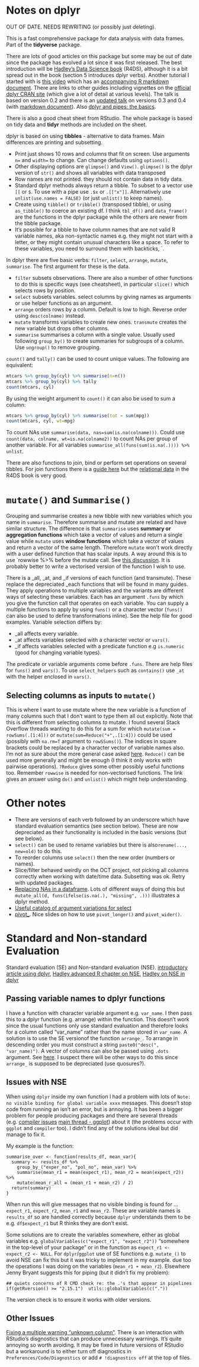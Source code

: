 # Notes on dplyr


OUT OF DATE. NEEDS REWRITING (or possibly just deleting).

This is a fast comprehensive package for data analysis with data frames. Part of the **tidyverse** package.

There are lots of good articles on this package but some may be out of date since the package has evolved a lot since it was first released. The best introduction will be [Hadley's Data Science book](http://r4ds.had.co.nz/) (R4DS), although it is a bit spread out in the book (section 5 introduces dplyr verbs). Another tutorial I started with is [this video](http://www.dataschool.io/dplyr-tutorial-for-faster-data-manipulation-in-r/) which has an [accompanying R markdown document](http://rpubs.com/justmarkham/dplyr-tutorial). There are links to other guides including vignettes on the [official dplyr CRAN site](http://cran.r-project.org/web/packages/dplyr/index.html) (which give a lot of detail at various levels). The talk is based on version 0.2 and there is an [updated talk](https://www.youtube.com/watch?v=2mh1PqfsXVI) on versions 0.3 and 0.4 (with [markdown document](http://rpubs.com/justmarkham/dplyr-tutorial-part-2)). Also [dplyr and pipes: the basics](http://seananderson.ca/2014/09/13/dplyr-intro.html).

There is also a good cheat sheet from RStudio. The whole package is based on tidy data and **tidyr** methods are included on the sheet. 

dplyr is based on using **tibbles** - alternative to data frames. Main differences are printing and subsetting.

* Print just shows 10 rows and columns that fit on screen. Use arguments `n=` and `width=` to change. Can change defaults using `options()`.
* Other displaying options are `glimpse()` and `View()`. `glimpse()` is the dplyr version of `str()` and shows all variables with data transposed
* Row names are not printed. they should not contain data in tidy data.
* Standard dplyr methods always return a tibble. To subset to a vector use `[[` or `$`. To use with a pipe use `.$x` or `.[["x"]]`. Alternatively use `unlist(use.names = FALSE)` (or just `unlist()` to keep names).
* Create using `tibble()` or `tribble()` (transposed tibble), or using `as_tibble()` to coerce an existing df. I think `tbl_df()` and `data_frame()` are the functions in the dplyr package while the others are newer from the tibble package.
* It’s possible for a tibble to have column names that are not valid R variable names, aka non-syntactic names e.g. they might not start with a letter, or they might contain unusual characters like a space. To refer to these variables, you need to surround them with backticks, \`.

In dplyr there are five basic verbs: `filter`, `select`, `arrange`, `mutate`, `summarise`. The first argument for these is the data.

* `filter` subsets observations. There are also a number of other functions to do this is specific ways (see cheatsheet), in particular `slice()` which selects rows by position.
* `select` subsets variables. select columns by giving names as arguments or use helper functions as an argument.
* `arrange` orders rows by a column. Default is low to high. Reverse order using `desc(colname)` instead.
* `mutate` transforms variables to create new ones. `transmute` creates the new variable but drops other columns.
* `summarise` summarises a column with a single value. Usually used following `group_by()` to create summaries for subgroups of a column. Use `ungroup()` to remove grouping.

`count()` and `tally()` can be used to count unique values. The following are equivalent:
```r
mtcars %>% group_by(cyl) %>% summarise(n=n())
mtcars %>% group_by(cyl) %>% tally
count(mtcars, cyl)
```
By using the weight argument to `count()` it can also be used to sum a column:
```r
mtcars %>% group_by(cyl) %>% summarise(tot = sum(mpg))
count(mtcars, cyl, wt=mpg)
```
 To count NAs use `summarise(data, nas=sum(is.na(colname)))`. Could use `count(data, colname, wt=is.na(colname2))` to count NAs per group of another variable. For all variables `summarise_all(funs(sum(is.na(.)))) %>% unlist`.

There are also functions to join, bind or perform set operations on several tibbles. For join functions there is a [guide here](http://stat545.com/bit001_dplyr-cheatsheet.html) but the [relational data](http://r4ds.had.co.nz/relational-data.html) in the R4DS book is very good.

# `mutate()` and `Summarise()`

Grouping and summarise creates a new tibble with new variables which you name in `summarise`. Therefore summarise and mutate are related and have similar structure. The difference is that `summarise` uses **summary or aggregation functions** which take a vector of values and return a single value while `mutate` uses **window functions** which take a vector of values and return a vector of the same length. Therefore `mutate` won't work directly with a user defined function that has scalar inputs. A way around this is to use `rowwise %>% before the mutate call. See [this discussion](https://stackoverflow.com/questions/21818181/applying-a-function-to-every-row-of-a-table-using-dplyr). It is probably better to write a vectorised version of the function I wish to use.

There is a _all, _at, and _if versions of each function (and transmute). These replace the depreciated _each functions that will be found in many guides. They apply operations to multiple variables and the variants are different ways of selecting these variables. Each has an argument `.funs` by which you give the function call that operates on each variable. You can supply a multiple functions to apply by using `funs()` or a character vector (`funs()` can also be used to define transformations inline). See the help file for good examples. Variable selection differs by:

* _all affects every variable.
* _at affects variables selected with a character vector or `vars()`.
* _if affects variables selected with a predicate function e.g `is.numeric` (good for changing variable types).

The predicate or variable arguments come before `.funs`. There are help files for `funs()` and `vars()`. To use `select_helpers` such as `contains()` use `_at` with the helper enclosed in `vars()`.

## Selecting columns as inputs to `mutate()`

This is where I want to use mutate where the new variable is a function of many columns such that I don't want to type them all out explicitly. Note that this is different from selecting columns _to_ mutate. I found several Stack Overflow threads wanting to do this for a sum for which `mutate(sum = rowSums(.[1:4]))` or `mutate(sum=Reduce("+",.[1:4]))` could be used (possibly with `na.rm=T` argument to `rowSSums()`). The indices in square brackets could be replaced by a character vector of variable names also. I'm not as sure about the more general case asked [here](https://stackoverflow.com/questions/28095526/summarise-over-all-columns). `Reduce()` can be used more generally and might be enough (I think it only works with pairwise operations). `?Reduce` gives some other possibly useful functions too. Remember `rowwise` is needed for non-vectorised functions. The link gives an answer using `do()` and `unlist()` which might help understanding.

# Other notes

* There are versions of each verb followed by an underscore which have standard evaluation semantics (see section below). These are now depreciated as their functionality is included in the basic versions (but see below).
* `select()` can be used to rename variables but there is also`rename(..., new=old)` to do this. 
* To reorder columns use `select()` then the new order (numbers or names).
* Slice/filter behaved weirdly on the OCT project, not picking all columns correctly when working with date/time data. Subsetting was ok. Retry with updated packages.
* [Replacing NAs in a dataframe](https://stackoverflow.com/questions/8161836/how-do-i-replace-na-values-with-zeros-in-an-r-dataframe). Lots of different ways of doing this but `mutate_all(d, funs(ifelse(is.na(.), "missing", .)))` illustrates a dplyr method.
* [Useful catalog of argument variations for select](https://www.r-bloggers.com/the-complete-catalog-of-argument-variations-of-select-in-dplyr/)
+ [pivot_](https://speakerdeck.com/yutannihilation/a-graphical-introduction-to-tidyrs-pivot-star). Nice slides on how to use `pivot_longer()` and `pivot_wider()`.

# Standard and Non-standard Evaluation

Standard evaluation (SE) and Non-standard evaluation (NSE).
[introductory article using dplyr](https://www.r-bloggers.com/non-standard-evaluation-and-standard-evaluation-in-dplyr/),
[Hadley advanced R chapter on NSE](http://adv-r.had.co.nz/Computing-on-the-language.html),
[Hadley on NSE in dplyr](http://dplyr.tidyverse.org/articles/programming.html)

## Passing variable names to dplyr functions

I have a function with character variable argument e.g. `var_name`. I then pass this to a dplyr function (e.g. arrange) within the function. This doesn't work since the usual functions only use standard evaluation and therefore looks for a column called "var_name" rather than the name stored in `var_name`. A solution is to use the SE versionof the function `arrange_`. To arrange in descending order you must construct a string  `paste0("desc(", "var_name)")`. A vector of columns can also be passed using `.dots` argument. See [here](https://stackoverflow.com/questions/38052325/arrange-multiple-columns-with-descending-order). I suspect there will be other ways to do this since `arrange_` is supposed to be depreciated (use quosures?).

## Issues with NSE

When using `dplyr` inside my own function I had a problem with lots of `Note: no visible binding for global variable xxxx` messages. This doesn't stop code from running an isn't an error, but is annoying. It has been a bigger problem for people producing packages and there are several threads (e.g. [compiler issues](https://stackoverflow.com/questions/24258770/using-compiler-package-and-suppress-no-visible-binding-for-global-variable)
[main thread - ggplot](https://stackoverflow.com/questions/9439256/how-can-i-handle-r-cmd-check-no-visible-binding-for-global-variable-notes-when)) about it (the problems occur with `ggplot` and `compiler` too). I didn't find any of the solutions ideal but did manage to fix it.

My example is the function:

```
summarise_over <- function(results_df, mean_var){
  summary <- results_df %>% 
    group_by_("exper_no", "pol_no", mean_var) %>%
    summarise(mean_r1 = mean(expect_r1), mean_r2 = mean(expect_r2)) %>%
    mutate(mean_r_all = (mean_r1 + mean_r2) / 2)
  return(summary)
}
```
When run this will give messages that no visible binding is found for ... `expect_r1`, `expect_r2`, `mean_r1` and `mean_r2`. These are variable names is `results_df` so are handled correctly because `dplyr` understands them to be e.g. `df$expect_r1` but R thinks they are don't exist.

Some solutions are to create the variables somewhere, either as global variables e.g. `globalVariables(c("expect_r1", "expect_r2"))` "somewhere in the top-level of your package" or in the function as `expect_r1 <- expect_r2 <- NULL`. For `dplyr`/`ggplot` use of SE functions e.g. `mutate_()` to avoid NSE can fix this but it was tricky to implement in my example. due too the operations I was doing on the variables (`mean_r1 + mean_r2`). Elsewhere Jenny Bryant suggests this for piping (but it didn't fix my problem):
```
## quiets concerns of R CMD check re: the .'s that appear in pipelines
if(getRversion() >= "2.15.1")  utils::globalVariables(c("."))
```
The version check is to ensure it works with older versions.

## Other Issues

[Fixing a multiple warning “unknown column”](https://stackoverflow.com/questions/39041115/fixing-a-multiple-warning-unknown-column/42536153). There is an interaction with RStudio's disgnostics that can produce unnecessary warnings. It's quite annoying so worth avoiding. It may be fixed in future versions of RStudio but a workaround is to either turn off diagnostics in `Preferences/Code/Diagnostics` or add `# !diagnostics off` at the top of files.
